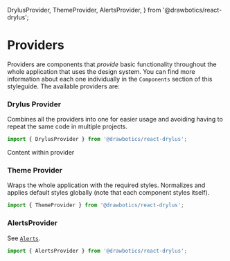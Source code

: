   DrylusProvider,
  ThemeProvider,
  AlertsProvider,
} from '@drawbotics/react-drylus';



# Providers
Providers are components that _provide_ basic functionality throughout the whole application that uses the design system. You can find more information about each one individually in the `Components` section of this styleguide. The available providers are:

### Drylus Provider
Combines all the providers into one for easier usage and avoiding having to repeat the same code in multiple projects.

```jsx
import { DrylusProvider } from '@drawbotics/react-drylus';
```
<Playground component={DrylusProvider}>
  <DrylusProvider>
    Content within provider
  </DrylusProvider>
</Playground>

### Theme Provider
Wraps the whole application with the required styles. Normalizes and applies default styles globally (note that each component styles itself).

```jsx
import { ThemeProvider } from '@drawbotics/react-drylus';
```

<PropsTable component={ThemeProvider} />

### AlertsProvider
See [`Alerts`](/component-kit/components/alerts).

```jsx
import { AlertsProvider } from '@drawbotics/react-drylus';
```

<PropsTable component={AlertsProvider} />
